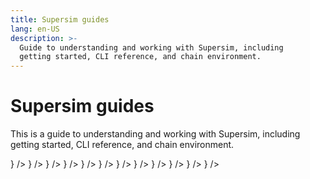 ```yaml
---
title: Supersim guides
lang: en-US
description: >-
  Guide to understanding and working with Supersim, including
  getting started, CLI reference, and chain environment.
---
```



# Supersim guides

This is a guide to understanding and working with Supersim, including getting started, CLI reference, and chain environment.

<Cards>
  <Card title="Supersim Explainer" href="/app-developers/supersim/explainer" icon={<img src="/img/icons/shapes.svg" />} />
  <Card title="Getting Started: Installation" href="/app-developers/supersim/getting-started/installation" icon={<img src="/img/icons/shapes.svg" />} />
  <Card title="Getting Started: First Steps" href="/app-developers/supersim/getting-started/first-steps" icon={<img src="/img/icons/shapes.svg" />} />
  <Card title="CLI: Vanilla mode (non-forked)" href="/app-developers/supersim/reference/vanilla" icon={<img src="/img/icons/shapes.svg" />} />
  <Card title="CLI: Fork mode" href="/app-developers/supersim/reference/fork" icon={<img src="/img/icons/shapes.svg" />} />
  <Card title="Included Contracts" href="/app-developers/supersim/chain-env/included-contracts" icon={<img src="/img/icons/shapes.svg" />} />
  <Card title="OPChainA (chainID 901)" href="/app-developers/supersim/chain-env/chain-a" icon={<img src="/img/icons/shapes.svg" />} />
  <Card title="OPChainB (chainID 902)" href="/app-developers/supersim/chain-env/chain-b" icon={<img src="/img/icons/shapes.svg" />} />
  <Card title="Deposit transactions" href="/app-developers/supersim/deposit-transactions" icon={<img src="/img/icons/shapes.svg" />} />
  <Card title="Chain environment guides" href="/app-developers/supersim/chain-env" icon={<img src="/img/icons/shapes.svg" />} />
  <Card title="Getting started guides" href="/app-developers/supersim/getting-started" icon={<img src="/img/icons/shapes.svg" />} />
  <Card title="CLI reference guides" href="/app-developers/supersim/reference" icon={<img src="/img/icons/shapes.svg" />} />
</Cards>
